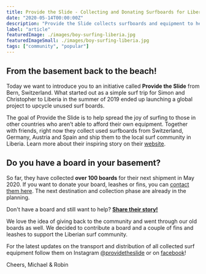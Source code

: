 ```yaml
---
title: Provide the Slide - Collecting and Donating Surfboards for Liberia
date: "2020-05-14T00:00:00Z"
description: "Provide the Slide collects surfboards and equipment to help spread the joy of surfing to those in other countries who aren’t able to afford their own equipment."
label: "article"
featuredImage: ./images/boy-surfing-liberia.jpg
featuredImageSmall: ./images/boy-surfing-liberia.jpg
tags: ["community", "popular"]
---
```



## From the basement back to the beach!

Today we want to introduce you to an initiative called **Provide the Slide** from Bern, Switzerland. What started out as a simple surf trip for Simon and Christopher to Liberia in the summer of 2019 ended up launching a global project to upcycle unused surf boards.

The goal of Provide the Slide is to help spread the joy of surfing to those in other countries who aren’t able to afford their own equipment. Together with friends, right now they collect used surfboards from Switzerland, Germany, Austria and Spain and ship them to the local surf community in Liberia. Learn more about their inspiring story on their [website](https://providetheslide.com/uber-uns).

<ImageContainer
  img1="//images.ctfassets.net/ky9dsftbckb1/6IXtWFz58B3bh6c6h3ITyR/5dcea7ca42470eea867d7db83048faa5/weg-nach-liberia.png"
  alt1="map-to-liberia"
  caption1="The way to Liberia"
  img2="//images.ctfassets.net/ky9dsftbckb1/2ZXzxJqk0NXLRvRVeQCwQu/dd89e071292c8d921c9a2787aec445b7/robertsport-2.png"
  alt2="destination"
  caption2="destination"
/>

## Do you have a board in your basement?

So far, they have collected **over 100 boards** for their next shipment in May 2020. If you want to donate your board, leashes or fins, you can [contact them here](https://providetheslide.com/). The next destination and collection phase are already in the planning.

<ImageContainer
  img1="//images.ctfassets.net/ky9dsftbckb1/6j6GMuNU0ZTo2mca7bZxdu/7e93e2f3444e3b55f5799c1529c4c292/94760783_242984133438511_3516111024795294193_n.jpg"
  alt1="all-surfboards-for-donation"
  caption1="Surfboard check before they a packed for the journey - ©Provide the Slide"
/>

Don't have a board and still want to help? **[Share their story!](https://www.instagram.com/providetheslide/)**

We love the idea of giving back to the community and went through our old boards as well. We decided to contribute a board and a couple of fins and leashes to support the Liberian surf community.

<ImageContainer
  img1="//images.ctfassets.net/ky9dsftbckb1/4TEjN2C2aZPL8ggRTtl5ag/762ea0fdf461303fdbbc7407eeb3c6db/87378910_221336052395139_4160382224122579270_n.jpg"
  alt1="er-surfboard-donation"
  img2="//images.ctfassets.net/ky9dsftbckb1/3DW3ARRC2hXkKHrK1lowFc/d7ed36cfe25c104cf0ad3113391928f0/87630087_288664425447036_4060276443560773577_n.jpg"
  alt2="er-full-donation"
/>

For the latest updates on the transport and distribution of all collected surf equipment follow them on Instagram [@providetheslide](https://www.instagram.com/providetheslide/) or on [facebook](https://www.facebook.com/groups/568381183973532/?ref=search)!

Cheers,
Michael & Robin
